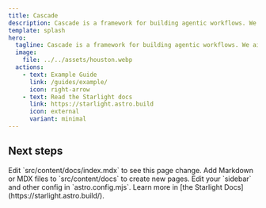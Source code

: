 ```yaml
---
title: Cascade
description: Cascade is a framework for building agentic workflows. We aim to provide end-to-end tooling for building and running agentic workflows that can be deployed anywhere that can run Node.js, while also providing end-to-end type safety.
template: splash
hero:
  tagline: Cascade is a framework for building agentic workflows. We aim to provide end-to-end tooling for building and running agentic workflows that can be deployed anywhere that can run Node.js, while also providing end-to-end type safety.
  image:
    file: ../../assets/houston.webp
  actions:
    - text: Example Guide
      link: /guides/example/
      icon: right-arrow
    - text: Read the Starlight docs
      link: https://starlight.astro.build
      icon: external
      variant: minimal
---
```



## Next steps

<CardGrid stagger>
  <Card title="Update content" icon="pencil">
    Edit `src/content/docs/index.mdx` to see this page change.
  </Card>
  <Card title="Add new content" icon="add-document">
    Add Markdown or MDX files to `src/content/docs` to create new pages.
  </Card>
  <Card title="Configure your site" icon="setting">
    Edit your `sidebar` and other config in `astro.config.mjs`.
  </Card>
  <Card title="Read the docs" icon="open-book">
    Learn more in [the Starlight Docs](https://starlight.astro.build/).
  </Card>
</CardGrid>
